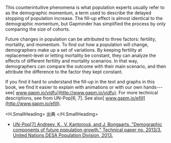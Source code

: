
This counterintuitive phenomena is what population experts usually refer to as the demographic momentum, a term used to describe the delayed stopping of population increase. The fill-up effect is almost identical to the demographic momentum, but Gapminder has simplified the process by only comparing the size of cohorts.

Future changes in population can be attributed to three factors: fertility, mortality, and momentum. To find out how a population will change, demographers make up a set of variations. By keeping fertility at replacement-level or letting mortality be constant, they can analyze the effects of different fertility and mortality scenarios. In that way, demographers can compare the outcome with their main scenario, and then attribute the difference to the factor they kept constant.

If you find it hard to understand the fill-up in the text and graphs in this book, we find it easier to explain with animations or with our own hands---see[ www.gapm.io/vidfu](http://www.gapm.io/vidfu). For more technical descriptions, see from UN-Pop[6, 7]. See also[ www.gapm.io/efill](http://www.gapm.io/efill).

<H.SmallHeading>
  出典
</H.SmallHeading>

- [UN-Pop[7] Andreev, K., V. Kantorová, and J. Bongaarts. "Demographic components of future population growth." Technical paper no. 2013/3. United Nations DESA Population Division, 2013.](http://www.gapm.io/xpopfut2)

